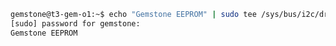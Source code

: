 ```bash
gemstone@t3-gem-o1:~$ echo "Gemstone EEPROM" | sudo tee /sys/bus/i2c/drivers/at24/2-0051/eeprom
[sudo] password for gemstone: 
Gemstone EEPROM
```
